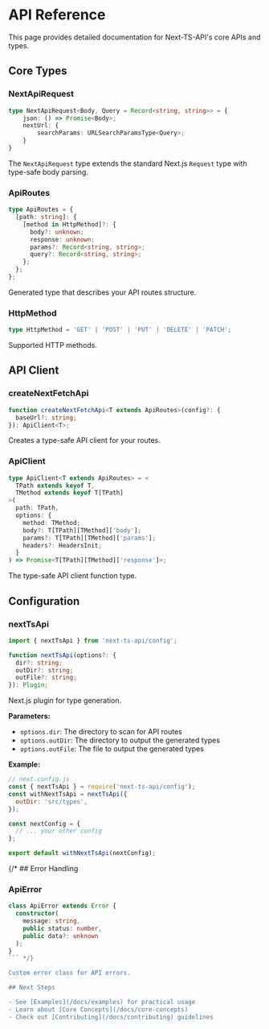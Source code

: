 # API Reference

This page provides detailed documentation for Next-TS-API's core APIs and types.

## Core Types

### NextApiRequest

```typescript
type NextApiRequest<Body, Query = Record<string, string>> = {
    json: () => Promise<Body>;
    nextUrl: {
        searchParams: URLSearchParamsType<Query>;
    }
}
```

The `NextApiRequest` type extends the standard Next.js `Request` type with type-safe body parsing.

### ApiRoutes

```typescript
type ApiRoutes = {
  [path: string]: {
    [method in HttpMethod]?: {
      body?: unknown;
      response: unknown;
      params?: Record<string, string>;
      query?: Record<string, string>;
    };
  };
};
```

Generated type that describes your API routes structure.

### HttpMethod

```typescript
type HttpMethod = 'GET' | 'POST' | 'PUT' | 'DELETE' | 'PATCH';
```

Supported HTTP methods.

## API Client

### createNextFetchApi

```typescript
function createNextFetchApi<T extends ApiRoutes>(config?: {
  baseUrl?: string;
}): ApiClient<T>;
```

Creates a type-safe API client for your routes.

### ApiClient

```typescript
type ApiClient<T extends ApiRoutes> = <
  TPath extends keyof T,
  TMethod extends keyof T[TPath]
>(
  path: TPath,
  options: {
    method: TMethod;
    body?: T[TPath][TMethod]['body'];
    params?: T[TPath][TMethod]['params'];
    headers?: HeadersInit;
  }
) => Promise<T[TPath][TMethod]['response']>;
```

The type-safe API client function type.

## Configuration

### nextTsApi

```typescript
import { nextTsApi } from 'next-ts-api/config';

function nextTsApi(options?: {
  dir?: string;
  outDir?: string;
  outFile?: string;
}): Plugin;
```

Next.js plugin for type generation.

**Parameters:**
- `options.dir`: The directory to scan for API routes
- `options.outDir`: The directory to output the generated types
- `options.outFile`: The file to output the generated types

**Example:**
```javascript
// next.config.js
const { nextTsApi } = require('next-ts-api/config');
const withNextTsApi = nextTsApi({
  outDir: 'src/types',
});

const nextConfig = {
  // ... your other config
};

export default withNextTsApi(nextConfig);
```

{/* ## Error Handling

### ApiError

```typescript
class ApiError extends Error {
  constructor(
    message: string,
    public status: number,
    public data?: unknown
  );
}
``` */}

Custom error class for API errors.

## Next Steps

- See [Examples](/docs/examples) for practical usage
- Learn about [Core Concepts](/docs/core-concepts)
- Check out [Contributing](/docs/contributing) guidelines 
